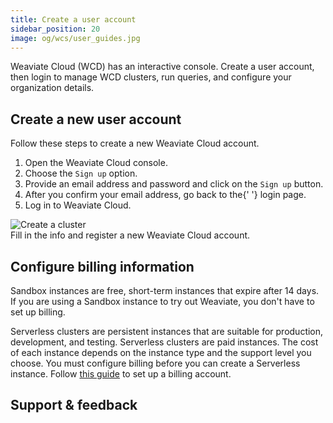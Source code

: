 ```yaml
---
title: Create a user account
sidebar_position: 20
image: og/wcs/user_guides.jpg
---
```



Weaviate Cloud (WCD) has an interactive console. Create a user account, then login to manage WCD clusters, run queries, and configure your organization details.

## Create a new user account

Follow these steps to create a new Weaviate Cloud account.


<div class="row">
  <div class="col col--6">
    <ol>
      <li>
        Open the <Link to="https://console.weaviate.cloud">Weaviate Cloud console</Link>.
      </li>
      <li>
        Choose the <code>Sign up</code> option.
      </li>
      <li>Provide an email address and password and click on the <code>Sign up</code> button.</li>
      <li>
        After you confirm your email address, go back to the{' '}
        <Link to="https://console.weaviate.cloud">login page</Link>.
      </li>
      <li>Log in to Weaviate Cloud.</li>
    </ol>
  </div>
  <div class="col col--6">
    <div class="card">
      <div class="card__image">
        <img src={Register} alt="Create a cluster" />
      </div>
      <div class="card__body">
        Fill in the info and register a new Weaviate Cloud account.
      </div>
    </div>
  </div>
</div>

## Configure billing information

Sandbox instances are free, short-term instances that expire after 14 days. If you are using a Sandbox instance to try out Weaviate, you don't have to set up billing.

Serverless clusters are persistent instances that are suitable for production, development, and testing. Serverless clusters are paid instances. The cost of each instance depends on the instance type and the support level you choose. You must configure billing before you can create a Serverless instance. Follow [this guide](/docs/cloud/platform/billing) to set up a billing account. 

## Support & feedback


<SupportAndTrouble />